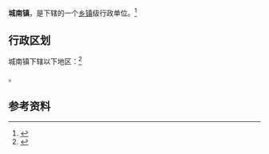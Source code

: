 {{中国乡级行政区|35/09/02/100/000}}

'''城南镇'''，是{{PRC admin/fullname|35/09/02/100/000|3}}下辖的一个[[乡镇|乡镇]]级行政单位。<ref>{{PRC admin/ref sgc|{{PRC admin/parent|35/09/02/100/000}}}}</ref>

== 行政区划 ==

城南镇下辖以下地区：<ref>{{PRC admin/ref sgc|35/09/02/100/000}}</ref>

{{PRC admin/children|35/09/02/100/000}}。

== 参考资料 ==

{{reflist}}

{{行政区划小作品}}
{{PRC admin/navcat|35/09/02/100/000}}